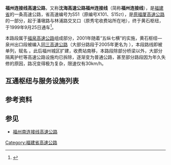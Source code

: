 {{中国高速公路信息框
| 省名 = Fujian
| 編號 = S51
| 自定头部 = [[File:Fujian_Expwy_S51_sign_no_name.svg|100px]]
| 名稱 = 福州连接线高速公路
| 路線簡稱 = 福州连接线
| 最近通車日期 = 1999年9月25日
| 起點 = 秀宅互通
| 終點 = {{China Expwy Name|G15}}黄石枢纽
| 规划总里程 = 12
}}
'''福州连接线高速公路'''，又称'''沈海高速公路福州连接线'''（简称'''福州连接线'''），是[[福建省|福建省]]的一条高速公路，省高速编号为S51（原编号X101、S15<small>21</small>），是[[福厦高速公路_(1999年通车)|原福厦高速公路]]的一部分，起于潘墩路与林浦路交叉口（原秀宅收费站所在地），终于{{China Expwy Name|G15}}黄石枢纽，于1999年9月25日通车<ref>{{Cite web|title=泉厦高速公路：福建省第一条高速公路 - 新中国成立70周年·福建印记展示 - 东南网|url=http://www.fjsen.com/zhuanti/2019-08/05/content_22579152.htm|accessdate=2020-11-08|work=www.fjsen.com}}</ref>。

本路段属于[[福泉高速公路|福泉高速公路]]组成部分，2001年随着“五纵七横”的实施，黄石枢纽—泉州出口段被编入[[同三高速公路|同三高速公路]]（大部分路段于2005年更名为 {{中国高速公路名|G15}}），本段路线即被单列，赋名 {{中国县道名|101|福州连接线}}。此后福州城区扩建，收费站南移，本路段除部分桥梁以外，大部分隔离护栏等高速公路设施均已拆除，逐渐变为普通公路，甚至部分路段因为年久失修的原因，路况变得极为复杂，限速仅有30km/h。

==互通枢纽与服务设施列表==
{{Start expwy exit box|place=1}}
{{Expwy exit item|type=M|name=秀宅|dist start=0|place=[[福州市|福州市]]<br/>[[仓山区|仓山区]]|place rows=3|road connection=林浦路<br/>潘墩路}}
{{Expwy exit item|type=E|name=秀宅|dist start=2/20|road connection=[[福州三环路|福州三环路]]}}
{{Expwy exit item|type=E|name=环岛路|dist start=6|road connection=环岛路}}
{{Expwy exit item|type=T|name=福州|dist start=11|place=[[福州市|福州市]]<br/>[[长乐区|长乐区]]|place rows=2}}
{{Expwy exit item|type=H|name=黄石|dist start=12/2084|highway connection={{China Expwy Name|G15}}}}
{{End expwy exit box|place=1}}

==参考资料==
{{Reflist}}

==参见==
*[[福州南连接线高速公路|福州南连接线高速公路]]
{{福建省高速公路}}
{{福建小作品}}

[[Category:福建省高速公路|Category:福建省高速公路]]